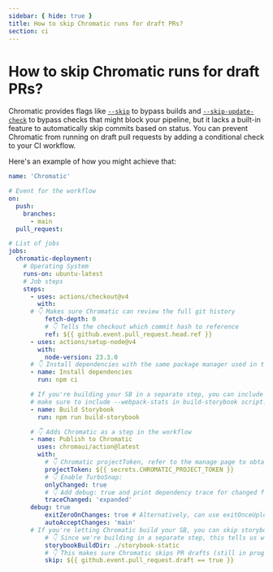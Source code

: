 ```yaml
---
sidebar: { hide: true }
title: How to skip Chromatic runs for draft PRs?
section: ci
---
```


# How to skip Chromatic runs for draft PRs?

Chromatic provides flags like [`--skip`](/docs/configure#skip) to bypass builds and [`--skip-update-check`](/docs/configure#skipupdatecheck) to bypass checks that might block your pipeline, but it lacks a built-in feature to automatically skip commits based on status.
You can prevent Chromatic from running on draft pull requests by adding a conditional check to your CI workflow.

Here's an example of how you might achieve that:

```yaml
name: 'Chromatic'

# Event for the workflow
on:
  push:
    branches:
      - main
  pull_request:

# List of jobs
jobs:
  chromatic-deployment:
    # Operating System
    runs-on: ubuntu-latest
    # Job steps
    steps:
      - uses: actions/checkout@v4
        with:
	  # 👇 Makes sure Chromatic can review the full git history
          fetch-depth: 0
          # 👇 Tells the checkout which commit hash to reference
          ref: ${{ github.event.pull_request.head.ref }}
      - uses: actions/setup-node@v4
        with:
          node-version: 23.3.0
      # 👇 Install dependencies with the same package manager used in the project (replace it as needed), e.g. yarn, npm, pnpm
      - name: Install dependencies
        run: npm ci

      # If you're building your SB in a separate step, you can include it below;
      # make sure to include --webpack-stats in build-storybook script:
      - name: Build Storybook
        run: npm run build-storybook

      # 👇 Adds Chromatic as a step in the workflow
      - name: Publish to Chromatic
        uses: chromaui/action@latest
        with:
          # 👇 Chromatic projectToken, refer to the manage page to obtain it.
          projectToken: ${{ secrets.CHROMATIC_PROJECT_TOKEN }}
          # 👇 Enable TurboSnap:
          onlyChanged: true
          # 👇 Add debug: true and print dependency trace for changed files to help with debugging:
          traceChanged: 'expanded'
	  debug: true
          exitZeroOnChanges: true # Alternatively, can use exitOnceUploaded
          autoAcceptChanges: 'main'
	  # If you're letting Chromatic build your SB, you can skip storybookBuildDir.
          # 👇 Since we're building in a separate step, this tells us where the build is:
          storybookBuildDir: ./storybook-static
          # 👇 This makes sure Chromatic skips PR drafts (still in progress or not ready to review)
          skip: ${{ github.event.pull_request.draft == true }}
```
